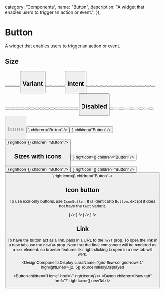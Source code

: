 

  category: "Components",
  name: "Button",
  description: "A widget that enables users to trigger an action or event.",
});

# Button

A widget that enables users to trigger an action or event.

## Size

<DesignComponentsDisplay className="grid-flow-col grid-rows-2 md:grid-rows-1">
  <Button size="sm" children="Button" />
  <Button size="md" children="Button" />
  <Button size="lg" children="Button" />
  <Button size="xl" children="Button" />
</DesignComponentsDisplay>

## Variant

<DesignComponentsDisplay className="grid-flow-col grid-rows-3 lg:grid-rows-1">
  <Button variant="primary" children="Button" />
  <Button variant="secondary" children="Button" />
  <Button variant="outline" children="Button" />
  <Button variant="ghost" children="Button" />
  <Button variant="text" children="Button" />
</DesignComponentsDisplay>

## Intent

<DesignComponentsDisplay className="grid-flow-col grid-rows-10 lg:grid-rows-5">
  <Button variant="primary" intent="none" children="Button" />
  <Button variant="secondary" intent="none" children="Button" />
  <Button variant="outline" intent="none" children="Button" />
  <Button variant="ghost" intent="none" children="Button" />
  <Button variant="text" intent="none" children="Button" />
  <Button variant="primary" intent="info" children="Button" />
  <Button variant="secondary" intent="info" children="Button" />
  <Button variant="outline" intent="info" children="Button" />
  <Button variant="ghost" intent="info" children="Button" />
  <Button variant="text" intent="info" children="Button" />
  <Button variant="primary" intent="fail" children="Button" />
  <Button variant="secondary" intent="fail" children="Button" />
  <Button variant="outline" intent="fail" children="Button" />
  <Button variant="ghost" intent="fail" children="Button" />
  <Button variant="text" intent="fail" children="Button" />
  <Button variant="primary" intent="success" children="Button" />
  <Button variant="secondary" intent="success" children="Button" />
  <Button variant="outline" intent="success" children="Button" />
  <Button variant="ghost" intent="success" children="Button" />
  <Button variant="text" intent="success" children="Button" />
  <Button variant="primary" intent="warning" children="Button" />
  <Button variant="secondary" intent="warning" children="Button" />
  <Button variant="outline" intent="warning" children="Button" />
  <Button variant="ghost" intent="warning" children="Button" />
  <Button variant="text" intent="warning" children="Button" />
  <Button variant="primary" intent="orange" children="Button" />
  <Button variant="secondary" intent="orange" children="Button" />
  <Button variant="outline" intent="orange" children="Button" />
  <Button variant="ghost" intent="orange" children="Button" />
  <Button variant="text" intent="orange" children="Button" />
</DesignComponentsDisplay>

## Disabled

<DesignComponentsDisplay className="grid-flow-col grid-rows-4 lg:grid-rows-2">
  <Button variant="primary" children="Button" />
  <Button variant="primary" children="Button" disabled />
  <Button variant="secondary" children="Button" />
  <Button variant="secondary" children="Button" disabled />
  <Button variant="outline" children="Button" />
  <Button variant="outline" children="Button" disabled />
  <Button variant="ghost" children="Button" />
  <Button variant="ghost" children="Button" disabled />
  <Button variant="text" children="Button" />
  <Button variant="text" children="Button" disabled />
</DesignComponentsDisplay>

## Icons

<DesignComponentsDisplay className="grid-flow-col grid-rows-2 lg:grid-rows-1">
  <Button leftIcon={<Circle />} children="Button" />
  <Button rightIcon={<Circle />} children="Button" />
  <Button leftIcon={<Circle />} rightIcon={<Circle />} children="Button" />
</DesignComponentsDisplay>

## Sizes with icons

<DesignComponentsDisplay className="grid-flow-col grid-rows-4 md:grid-rows-2 lg:grid-rows-1">
  <Button size="sm" leftIcon={<Circle />} rightIcon={<Circle />} children="Button" />
  <Button size="md" leftIcon={<Circle />} rightIcon={<Circle />} children="Button" />
  <Button size="lg" leftIcon={<Circle />} rightIcon={<Circle />} children="Button" />
  <Button size="xl" leftIcon={<Circle />} rightIcon={<Circle />} children="Button" />
</DesignComponentsDisplay>

## Icon button

To use icon-only buttons, use `IconButton`. It is identical to `Button`, except it does not have the `text` variant.

<DesignComponentsDisplay className="grid-flow-col grid-rows-2 md:grid-rows-1">
  <IconButton size="sm" children={<Circle />} />
  <IconButton size="md" children={<Circle />} />
  <IconButton size="lg" children={<Circle />} />
  <IconButton size="xl" children={<Circle />} />
</DesignComponentsDisplay>

## Link

To have the button act as a link, pass in a URL to the `href` prop. To open the link in a new tab, use the `newTab` prop. Note that the final component will be rendered as a `<a>` element, so browser features like right-clicking to open in a new tab will work.

<DesignComponentsDisplay
  className="grid-flow-col grid-rows-1"
  highlightLines={[2, 5]}
  sourceInitiallyDisplayed
>
  <Button children="Home" href="/" rightIcon={<ChevronRight />} />
  <Button children="New tab" href="/" rightIcon={<ExternalLink />} newTab />
</DesignComponentsDisplay>
